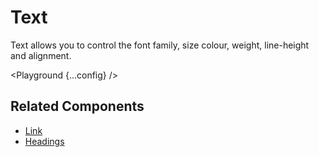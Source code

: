 
# Text

Text allows you to control the font family, size colour, weight, line-height and alignment.

<Playground {...config} />

## Related Components

- [Link](/components/link)
- [Headings](/components/headings)
